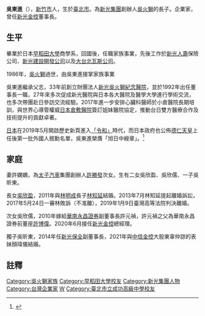 {{Infobox Officeholder 
|圖像     = 
|圖像大小 = 
|圖像說明 = 
|職務1     = [[新光金控|新光金控]]董事長
|就任日期1 = 
|卸任日期1 = 
|姓名     = 吳東進
|本名     = 
|性別     = 男
|籍貫     = 
|出生日期 = {{birth year and age|1945}}
|出生地點 = {{TWN}}[[臺北市|臺北市]]
|逝世日期 = 
|逝世地點 = 
|職業     = 
|專業     = 
|父母     = [[吳火獅|吳火獅]]
|配偶     = 許嫻嫻
|伴侶     = 
|子女     = [[吳欣盈|吳欣盈]]（長女）<br>吳欣儒（次女）<br>吳昕東（么子）
|親屬     = 
|國籍     = {{ROC}}
|宗教信仰  = 
|網站     = 
| educate =
*日本[[早稻田大學|早稻田大學]]商學系
| past = 
*[[新光人壽|新光人壽]]保險公司
*新光建設開發公司
*大台北瓦斯公司
| awards ={{旭日章|type=N3}}

}}
'''吳東進'''（{{bd|1945年||||}}），[[新竹市|新竹市]]人，生於[[臺北市|臺北市]]。為[[新光集團|新光集團]]創辦人[[吳火獅|吳火獅]]的長子。企業家，曾任[[新光金控|新光金控]]董事長。

==生平==
畢業於日本[[早稻田大學|早稻田大學]]商學系，回國後，任職家族事業，先後工作於[[新光人壽|新光人壽]]保險公司、[http://www.shinkonggroup.com/tw/sk_construction.html 新光建設開發公司]{{Wayback|url=http://www.shinkonggroup.com/tw/sk_construction.html |date=20191129184127 }}以及[https://www.taipeigas.com.tw/ 大台北瓦斯公司]{{Wayback|url=https://www.taipeigas.com.tw/ |date=20191107145041 }}。

1986年，[[吳火獅|吳火獅]]過世，由吳東進接掌家族事業

吳東進繼承父志，33年前創立財團法人[[新光吳火獅紀念醫院|新光吳火獅紀念醫院]]，並於1992年出任董事長一職，27年來多次促成新光醫院與日本各大醫院及醫學大學進行學術交流，也多次帶團赴日參訪交流經驗。2017年進一步安排心臟科醫師於小倉醫院長期培訓，與世界心導管權威[https://ja.wikipedia.org/wiki/%E5%80%89%E6%95%B7%E4%B8%AD%E5%A4%AE%E7%97%85%E9%99%A2 日本倉敷醫院]{{Wayback|url=https://ja.wikipedia.org/wiki/%E5%80%89%E6%95%B7%E4%B8%AD%E5%A4%AE%E7%97%85%E9%99%A2 |date=20190518090457 }}簽訂姐妹醫院協定，推動台日雙方醫療合作及技術提升的貢獻卓著。

[[日本|日本]]在2019年5月開啟歷史新頁進入[[令和元年|「令和」]]時代，而日本政府也公佈[[德仁天皇|德仁天皇]]上任後第一批外國人敘勳名單，吳東進榮膺「旭日中綬章」。<ref>{{cite news|title=促進台日醫療交流 吳東進獲頒「旭日中綬章」|url=https://ec.ltn.com.tw/article/breakingnews/2826601|work=《[[自由時報|自由時報]]》|last=廖千瑩|date=2019-06-18|accessdate=2019-06-18|archive-date=2019-06-18|archive-url=https://web.archive.org/web/20190618170841/https://ec.ltn.com.tw/article/breakingnews/2826601|dead-url=no}}</ref>

==家庭==
妻許嫻嫻，為[[太子汽車|太子汽車]]集團創辦人[[許勝發|許勝發]]次女。生有二女吳欣盈、吳欣儒、一子吳昕東。

長女[[吳欣盈|吳欣盈]]，2011年與[[林明成|林明成]]長子[[林知延|林知延]]結婚。2013年7月林知延提起離婚訴訟，2017年5月24日一審林敗訴（不准離），2019年1月9日臺灣高等法院判決離婚。

次女吳欣儒，2010年嫁給[[華南永昌證券|華南永昌證券]]副董事長許元禎，許元禎之父為華南永昌證券前董座[[許博偉|許博偉]]。2020年6月接任[[新光金控|新光金控]]總經理。

獨子吳昕東，2014年任[[新光保全|新光保全]]副董事長，2021年與[[中信金控|中信金控]]大股東辜仲諒的表妹顏瑋儀結婚。

==註釋==
{{reflist}}
[[Category:吳火獅家族|Category:吳火獅家族]]
[[Category:早稻田大學校友|Category:早稻田大學校友]]
[[Category:新光集團人物|Category:新光集團人物]]
[[Category:台灣企業家|Category:台灣企業家]]
[[Category:旭日中綬章獲得者|W]]
[[Category:臺北市立成功高級中學校友|Category:臺北市立成功高級中學校友]]